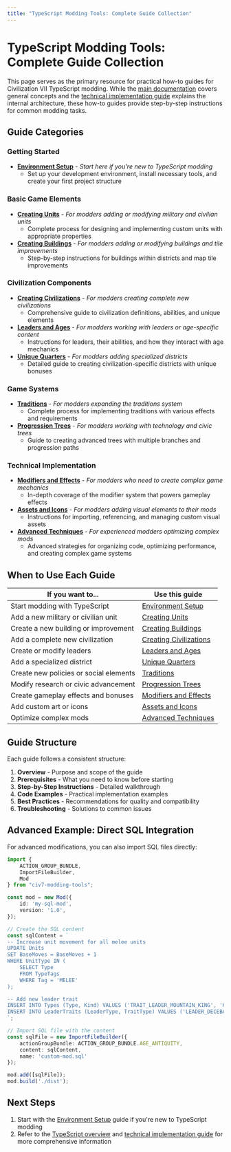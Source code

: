 ```yaml
---
title: "TypeScript Modding Tools: Complete Guide Collection"
---
```


# TypeScript Modding Tools: Complete Guide Collection

This page serves as the primary resource for practical how-to guides for Civilization VII TypeScript modding. While the [main documentation](/community/guides/typescript/howto/guides/typescript/typescript-overview) covers general concepts and the [technical implementation guide](/community/guides/typescript/howto/guides/typescript/typescript-technical) explains the internal architecture, these how-to guides provide step-by-step instructions for common modding tasks.

## Guide Categories

### Getting Started
- [**Environment Setup**](/community/guides/typescript/howto/guides/typescript/howto/environment-setup) - *Start here if you're new to TypeScript modding*
  - Set up your development environment, install necessary tools, and create your first project structure

### Basic Game Elements
- [**Creating Units**](/community/guides/typescript/howto/guides/typescript/howto/creating-units) - *For modders adding or modifying military and civilian units*
  - Complete process for designing and implementing custom units with appropriate properties
- [**Creating Buildings**](/community/guides/typescript/howto/guides/typescript/howto/creating-buildings) - *For modders adding or modifying buildings and tile improvements*
  - Step-by-step instructions for buildings within districts and map tile improvements

### Civilization Components
- [**Creating Civilizations**](/community/guides/typescript/howto/guides/typescript/howto/creating-civilizations) - *For modders creating complete new civilizations*
  - Comprehensive guide to civilization definitions, abilities, and unique elements
- [**Leaders and Ages**](/community/guides/typescript/howto/guides/typescript/howto/leaders-and-ages) - *For modders working with leaders or age-specific content*
  - Instructions for leaders, their abilities, and how they interact with age mechanics
- [**Unique Quarters**](/community/guides/typescript/howto/guides/typescript/howto/unique-quarters) - *For modders adding specialized districts*
  - Detailed guide to creating civilization-specific districts with unique bonuses

### Game Systems
- [**Traditions**](/community/guides/typescript/howto/guides/typescript/howto/traditions) - *For modders expanding the traditions system*
  - Complete process for implementing traditions with various effects and requirements
- [**Progression Trees**](/community/guides/typescript/howto/guides/typescript/howto/progression-trees) - *For modders working with technology and civic trees*
  - Guide to creating advanced trees with multiple branches and progression paths

### Technical Implementation
- [**Modifiers and Effects**](/community/guides/typescript/howto/guides/typescript/howto/modifiers-and-effects) - *For modders who need to create complex game mechanics*
  - In-depth coverage of the modifier system that powers gameplay effects
- [**Assets and Icons**](/community/guides/typescript/howto/guides/typescript/howto/assets-and-icons) - *For modders adding visual elements to their mods*
  - Instructions for importing, referencing, and managing custom visual assets
- [**Advanced Techniques**](/community/guides/typescript/howto/guides/typescript/howto/advanced-techniques) - *For experienced modders optimizing complex mods*
  - Advanced strategies for organizing code, optimizing performance, and creating complex game systems

## When to Use Each Guide

| If you want to... | Use this guide |
|-------------------|---------------|
| Start modding with TypeScript | [Environment Setup](/community/guides/typescript/howto/guides/typescript/howto/environment-setup) |
| Add a new military or civilian unit | [Creating Units](/community/guides/typescript/howto/guides/typescript/howto/creating-units) |
| Create a new building or improvement | [Creating Buildings](/community/guides/typescript/howto/guides/typescript/howto/creating-buildings) |
| Add a complete new civilization | [Creating Civilizations](/community/guides/typescript/howto/guides/typescript/howto/creating-civilizations) |
| Create or modify leaders | [Leaders and Ages](/community/guides/typescript/howto/guides/typescript/howto/leaders-and-ages) |
| Add a specialized district | [Unique Quarters](/community/guides/typescript/howto/guides/typescript/howto/unique-quarters) |
| Create new policies or social elements | [Traditions](/community/guides/typescript/howto/guides/typescript/howto/traditions) |
| Modify research or civic advancement | [Progression Trees](/community/guides/typescript/howto/guides/typescript/howto/progression-trees) |
| Create gameplay effects and bonuses | [Modifiers and Effects](/community/guides/typescript/howto/guides/typescript/howto/modifiers-and-effects) |
| Add custom art or icons | [Assets and Icons](/community/guides/typescript/howto/guides/typescript/howto/assets-and-icons) |
| Optimize complex mods | [Advanced Techniques](/community/guides/typescript/howto/guides/typescript/howto/advanced-techniques) |

## Guide Structure

Each guide follows a consistent structure:
1. **Overview** - Purpose and scope of the guide
2. **Prerequisites** - What you need to know before starting
3. **Step-by-Step Instructions** - Detailed walkthrough
4. **Code Examples** - Practical implementation examples
5. **Best Practices** - Recommendations for quality and compatibility
6. **Troubleshooting** - Solutions to common issues

## Advanced Example: Direct SQL Integration

For advanced modifications, you can also import SQL files directly:

```typescript
import {
    ACTION_GROUP_BUNDLE,
    ImportFileBuilder,
    Mod
} from "civ7-modding-tools";

const mod = new Mod({
    id: 'my-sql-mod',
    version: '1.0',
});

// Create the SQL content
const sqlContent = `
-- Increase unit movement for all melee units
UPDATE Units 
SET BaseMoves = BaseMoves + 1 
WHERE UnitType IN (
    SELECT Type 
    FROM TypeTags 
    WHERE Tag = 'MELEE'
);

-- Add new leader trait
INSERT INTO Types (Type, Kind) VALUES ('TRAIT_LEADER_MOUNTAIN_KING', 'KIND_TRAIT');
INSERT INTO LeaderTraits (LeaderType, TraitType) VALUES ('LEADER_DECEBALUS', 'TRAIT_LEADER_MOUNTAIN_KING');
`;

// Import SQL file with the content
const sqlFile = new ImportFileBuilder({
    actionGroupBundle: ACTION_GROUP_BUNDLE.AGE_ANTIQUITY,
    content: sqlContent,
    name: 'custom-mod.sql'
});

mod.add([sqlFile]);
mod.build('./dist');
```

## Next Steps

1. Start with the [Environment Setup](/community/guides/typescript/howto/guides/typescript/howto/environment-setup) guide if you're new to TypeScript modding
2. Refer to the [TypeScript overview](/community/guides/typescript/howto/guides/typescript/typescript-overview) and [technical implementation guide](/community/guides/typescript/howto/guides/typescript/typescript-technical) for more comprehensive information 